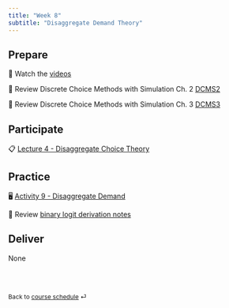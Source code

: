 ```yaml
---
title: "Week 8"
subtitle: "Disaggregate Demand Theory"
---
```


## Prepare

📖 Watch the [videos](/teaching/ENCI707/prep/week8/week8-videos.html)

📖 Review Discrete Choice Methods with Simulation Ch. 2 [DCMS2](https://github.com/Hawkins-TECH-Lab/ENCI707/blob/6a17dbbd701554fca22c5c434eb4bf6e746f8518/Resources/Ch02_p9-33.pdf)

📖 Review Discrete Choice Methods with Simulation Ch. 3 [DCMS3](https://github.com/Hawkins-TECH-Lab/ENCI707/blob/6a17dbbd701554fca22c5c434eb4bf6e746f8518/Resources/Ch03_p34-75.pdf)

## Participate

📋 [Lecture 4 - Disaggregate Choice Theory](/teaching/ENCI707/slides/lec-4.html)

## Practice

🖥️ [Activity 9 - Disaggregate Demand](/teaching/ENCI707/ae/ae-9.html)

📖 Review [binary logit derivation notes](/teaching/ENCI707/supplemental/binary-logit.html)

## Deliver
None

<br><br>

::: {style="font-size: 0.875em;"}
Back to [course schedule](/teaching/ENCI707/ "Course schedule") ⏎
:::